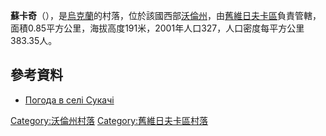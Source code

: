 {{coord|51|24|57|N|24|12|7|E|scale:30000|display=title}}

'''蘇卡奇'''（{{lang-uk|Сукачі}}），是[[烏克蘭|烏克蘭]]的村落，位於該國西部[[沃倫州|沃倫州]]，由[[舊維日夫卡區|舊維日夫卡區]]負責管轄，面積0.85平方公里，海拔高度191米，2001年人口327，人口密度每平方公里383.35人。

==參考資料==
* [http://weather.in.ua/ua/volynskaja/25504 Погода в селі Сукачі] {{Wayback|url=http://weather.in.ua/ua/volynskaja/25504 |date=20111219115137 }}

[[Category:沃倫州村落|Category:沃倫州村落]]
[[Category:舊維日夫卡區村落|Category:舊維日夫卡區村落]]


{{Volyn-geo-stub}}